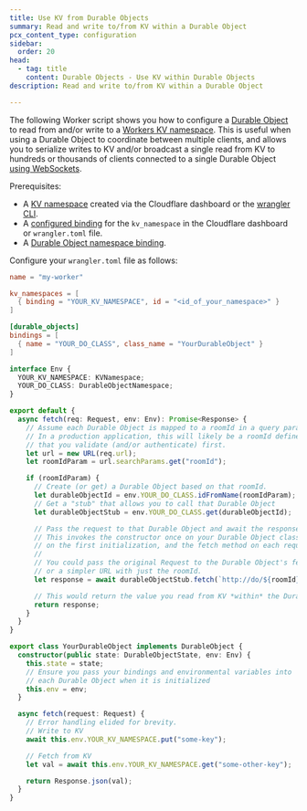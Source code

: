 ```yaml
---
title: Use KV from Durable Objects
summary: Read and write to/from KV within a Durable Object
pcx_content_type: configuration
sidebar:
  order: 20
head:
  - tag: title
    content: Durable Objects - Use KV within Durable Objects
description: Read and write to/from KV within a Durable Object

---
```


The following Worker script shows you how to configure a [Durable Object](/durable-objects/) to read from and/or write to a [Workers KV namespace](/kv/concepts/how-kv-works/). This is useful when using a Durable Object to coordinate between multiple clients, and allows you to serialize writes to KV and/or broadcast a single read from KV to hundreds or thousands of clients connected to a single Durable Object [using WebSockets](/durable-objects/api/websockets/).

Prerequisites:

* A [KV namespace](/kv/api/) created via the Cloudflare dashboard or the [wrangler CLI](/workers/wrangler/install-and-update/).
* A [configured binding](/kv/concepts/kv-bindings/) for the `kv_namespace` in the Cloudflare dashboard or `wrangler.toml` file.
* A [Durable Object namespace binding](/workers/wrangler/configuration/#durable-objects).

Configure your `wrangler.toml` file as follows:

```toml
name = "my-worker"

kv_namespaces = [
  { binding = "YOUR_KV_NAMESPACE", id = "<id_of_your_namespace>" }
]

[durable_objects]
bindings = [
  { name = "YOUR_DO_CLASS", class_name = "YourDurableObject" }
]
```

```ts
interface Env {
  YOUR_KV_NAMESPACE: KVNamespace;
  YOUR_DO_CLASS: DurableObjectNamespace;
}

export default {
  async fetch(req: Request, env: Env): Promise<Response> {
    // Assume each Durable Object is mapped to a roomId in a query parameter
    // In a production application, this will likely be a roomId defined by your application
    // that you validate (and/or authenticate) first.
    let url = new URL(req.url);
    let roomIdParam = url.searchParams.get("roomId");

    if (roomIdParam) {
      // Create (or get) a Durable Object based on that roomId.
      let durableObjectId = env.YOUR_DO_CLASS.idFromName(roomIdParam);
      // Get a "stub" that allows you to call that Durable Object
      let durableObjectStub = env.YOUR_DO_CLASS.get(durableObjectId);

      // Pass the request to that Durable Object and await the response
      // This invokes the constructor once on your Durable Object class (defined further down)
      // on the first initialization, and the fetch method on each request.
      //
      // You could pass the original Request to the Durable Object's fetch method
      // or a simpler URL with just the roomId.
      let response = await durableObjectStub.fetch(`http://do/${roomId}`);

      // This would return the value you read from KV *within* the Durable Object.
      return response;
    }
  }
}

export class YourDurableObject implements DurableObject {
  constructor(public state: DurableObjectState, env: Env) {
    this.state = state;
    // Ensure you pass your bindings and environmental variables into
    // each Durable Object when it is initialized
    this.env = env;
  }

  async fetch(request: Request) {
    // Error handling elided for brevity.
    // Write to KV
    await this.env.YOUR_KV_NAMESPACE.put("some-key");

    // Fetch from KV
    let val = await this.env.YOUR_KV_NAMESPACE.get("some-other-key");

    return Response.json(val);
  }
}
```

